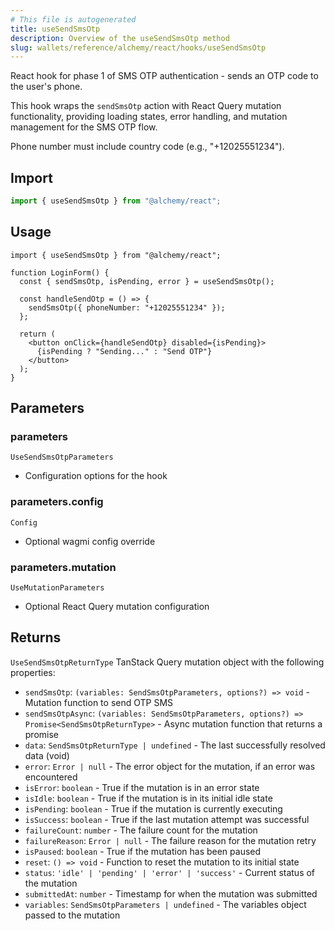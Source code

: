 ```yaml
---
# This file is autogenerated
title: useSendSmsOtp
description: Overview of the useSendSmsOtp method
slug: wallets/reference/alchemy/react/hooks/useSendSmsOtp
---
```


React hook for phase 1 of SMS OTP authentication - sends an OTP code to the user's phone.

This hook wraps the `sendSmsOtp` action with React Query mutation functionality,
providing loading states, error handling, and mutation management for the SMS OTP flow.

Phone number must include country code (e.g., "+12025551234").

## Import

```ts
import { useSendSmsOtp } from "@alchemy/react";
```

## Usage

```tsx twoslash
import { useSendSmsOtp } from "@alchemy/react";

function LoginForm() {
  const { sendSmsOtp, isPending, error } = useSendSmsOtp();

  const handleSendOtp = () => {
    sendSmsOtp({ phoneNumber: "+12025551234" });
  };

  return (
    <button onClick={handleSendOtp} disabled={isPending}>
      {isPending ? "Sending..." : "Send OTP"}
    </button>
  );
}
```

## Parameters

### parameters

`UseSendSmsOtpParameters`

- Configuration options for the hook

### parameters.config

`Config`

- Optional wagmi config override

### parameters.mutation

`UseMutationParameters`

- Optional React Query mutation configuration

## Returns

`UseSendSmsOtpReturnType`
TanStack Query mutation object with the following properties:

- `sendSmsOtp`: `(variables: SendSmsOtpParameters, options?) => void` - Mutation function to send OTP SMS
- `sendSmsOtpAsync`: `(variables: SendSmsOtpParameters, options?) => Promise<SendSmsOtpReturnType>` - Async mutation function that returns a promise
- `data`: `SendSmsOtpReturnType | undefined` - The last successfully resolved data (void)
- `error`: `Error | null` - The error object for the mutation, if an error was encountered
- `isError`: `boolean` - True if the mutation is in an error state
- `isIdle`: `boolean` - True if the mutation is in its initial idle state
- `isPending`: `boolean` - True if the mutation is currently executing
- `isSuccess`: `boolean` - True if the last mutation attempt was successful
- `failureCount`: `number` - The failure count for the mutation
- `failureReason`: `Error | null` - The failure reason for the mutation retry
- `isPaused`: `boolean` - True if the mutation has been paused
- `reset`: `() => void` - Function to reset the mutation to its initial state
- `status`: `'idle' | 'pending' | 'error' | 'success'` - Current status of the mutation
- `submittedAt`: `number` - Timestamp for when the mutation was submitted
- `variables`: `SendSmsOtpParameters | undefined` - The variables object passed to the mutation
